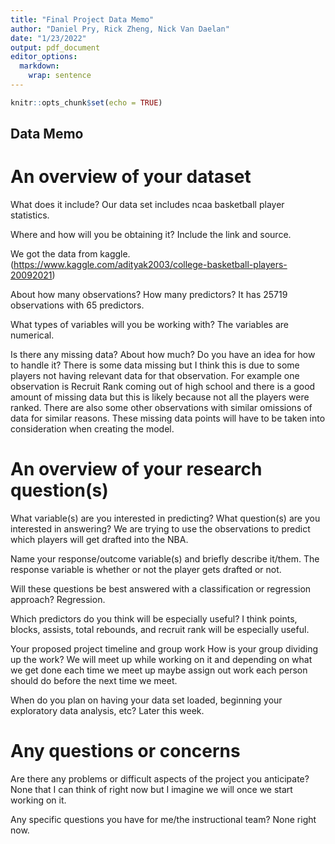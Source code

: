 ```yaml
---
title: "Final Project Data Memo"
author: "Daniel Pry, Rick Zheng, Nick Van Daelan"
date: "1/23/2022"
output: pdf_document
editor_options: 
  markdown: 
    wrap: sentence
---
```


```r
knitr::opts_chunk$set(echo = TRUE)
```

## Data Memo

# An overview of your dataset 
What does it include? 
Our data set includes ncaa basketball player statistics.

Where and how will you be obtaining it?
Include the link and source.

We got the data from kaggle.
(<https://www.kaggle.com/adityak2003/college-basketball-players-20092021>)

About how many observations?
How many predictors?
It has 25719 observations with 65 predictors.

What types of variables will you be working with?
The variables are numerical.

Is there any missing data?
About how much?
Do you have an idea for how to handle it?
There is some data missing but I think this is due to some players not having relevant data for that observation.
For example one observation is Recruit Rank coming out of high school and there is a good amount of missing data but this is likely because not all the players were ranked.
There are also some other observations with similar omissions of data for similar reasons.
These missing data points will have to be taken into consideration when creating the model.

# An overview of your research question(s) 
What variable(s) are you interested in predicting? What question(s) are you interested in answering? 
We are trying to use the observations to predict which players will get drafted into the NBA.

Name your response/outcome variable(s) and briefly describe it/them.
The response variable is whether or not the player gets drafted or not.

Will these questions be best answered with a classification or regression approach?
Regression.

Which predictors do you think will be especially useful?
I think points, blocks, assists, total rebounds, and recruit rank will be especially useful.

Your proposed project timeline and group work How is your group dividing up the work? 
We will meet up while working on it and depending on what we get done each time we meet up maybe assign out work each person should do before the next time we meet.

When do you plan on having your data set loaded, beginning your exploratory data analysis, etc?
Later this week.

# Any questions or concerns 
Are there any problems or difficult aspects of the project you anticipate? 
None that I can think of right now but I imagine we will once we start working on it.

Any specific questions you have for me/the instructional team?
None right now.
